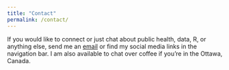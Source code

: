 ```yaml
---
title: "Contact"
permalink: /contact/
---
```

<link rel="stylesheet" href="styles.css" type="text/css">

If you would like to connect or just chat about public health, data, R, or anything else, send me an <a href="mailto:ejoh@bu.edu?Subject=Hello" target="_top">email</a> or find my social media links in the navigation bar. I am also available to chat over coffee if you're in the Ottawa, Canada.